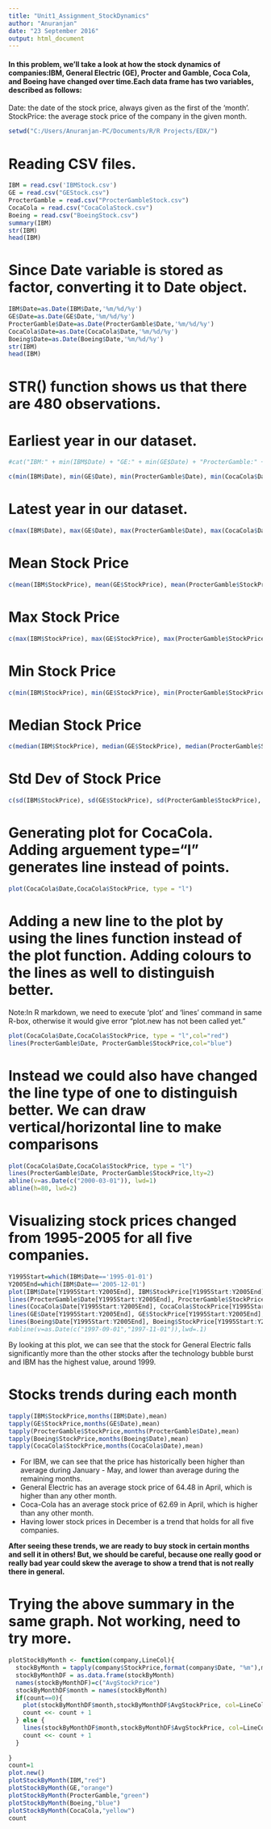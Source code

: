 ```yaml
---
title: "Unit1_Assignment_StockDynamics"
author: "Anuranjan"
date: "23 September 2016"
output: html_document
---
```

  
#### In this problem, we'll take a look at how the stock dynamics of companies:IBM, General Electric (GE), Procter and Gamble, Coca Cola, and Boeing have changed over time.Each data frame has two variables, described as follows:  

Date: the date of the stock price, always given as the first of the 'month'.  
StockPrice: the average stock price of the company in the given month.  

```r
setwd("C:/Users/Anuranjan-PC/Documents/R/R Projects/EDX/")
```
# Reading CSV files.
```r

IBM = read.csv('IBMStock.csv')
GE = read.csv("GEStock.csv")
ProcterGamble = read.csv("ProcterGambleStock.csv")
CocaCola = read.csv("CocaColaStock.csv")
Boeing = read.csv("BoeingStock.csv")
summary(IBM)
str(IBM)
head(IBM)
```
# Since Date variable is stored as factor, converting it to Date object.
```r
IBM$Date=as.Date(IBM$Date,'%m/%d/%y')
GE$Date=as.Date(GE$Date,'%m/%d/%y')
ProcterGamble$Date=as.Date(ProcterGamble$Date,'%m/%d/%y')
CocaCola$Date=as.Date(CocaCola$Date,'%m/%d/%y')
Boeing$Date=as.Date(Boeing$Date,'%m/%d/%y')
str(IBM)
head(IBM)
```
# STR() function shows us that there are 480 observations. 
# Earliest year in our dataset.
```r

#cat("IBM:" + min(IBM$Date) + "GE:" + min(GE$Date) + "ProcterGamble:" + min(ProcterGamble$Date) + "CocaCola" + min(CocaCola$Date) + #"Boeing:" + min(Boeing$Date) )

```
```r
c(min(IBM$Date), min(GE$Date), min(ProcterGamble$Date), min(CocaCola$Date) , min(Boeing$Date))
```
# Latest year in our dataset.
```r
c(max(IBM$Date), max(GE$Date), max(ProcterGamble$Date), max(CocaCola$Date) , max(Boeing$Date))
```
# Mean Stock Price
```r
c(mean(IBM$StockPrice), mean(GE$StockPrice), mean(ProcterGamble$StockPrice), mean(CocaCola$StockPrice) , mean(Boeing$StockPrice))
```
# Max Stock Price
```r
c(max(IBM$StockPrice), max(GE$StockPrice), max(ProcterGamble$StockPrice), max(CocaCola$StockPrice) , max(Boeing$StockPrice))
```
# Min Stock Price
```r
c(min(IBM$StockPrice), min(GE$StockPrice), min(ProcterGamble$StockPrice), min(CocaCola$StockPrice) , min(Boeing$StockPrice))
```
# Median Stock Price
```r
c(median(IBM$StockPrice), median(GE$StockPrice), median(ProcterGamble$StockPrice), median(CocaCola$StockPrice) , median(Boeing$StockPrice))
```
# Std Dev of Stock Price
```r
c(sd(IBM$StockPrice), sd(GE$StockPrice), sd(ProcterGamble$StockPrice), sd(CocaCola$StockPrice) , sd(Boeing$StockPrice))
```
# Generating plot for CocaCola. Adding arguement type="l" generates line instead of points.
```r
plot(CocaCola$Date,CocaCola$StockPrice, type = "l")
```

# Adding a new line to the plot by using the lines function instead of the plot function. Adding colours to the lines as well to distinguish better.
Note:In R markdown, we need to execute 'plot' and 'lines' command in same R-box, otherwise it would give error "plot.new has not been called yet."
```r
plot(CocaCola$Date,CocaCola$StockPrice, type = "l",col="red")
lines(ProcterGamble$Date, ProcterGamble$StockPrice,col="blue")

```

# Instead we could also have changed the line type of one to  distinguish better. We can draw vertical/horizontal line to make comparisons

```r
plot(CocaCola$Date,CocaCola$StockPrice, type = "l")
lines(ProcterGamble$Date, ProcterGamble$StockPrice,lty=2)
abline(v=as.Date(c("2000-03-01")), lwd=1)
abline(h=80, lwd=2)
```

#  Visualizing stock prices changed from 1995-2005 for all five companies. 
```r
Y1995Start=which(IBM$Date=='1995-01-01')
Y2005End=which(IBM$Date=='2005-12-01')
plot(IBM$Date[Y1995Start:Y2005End], IBM$StockPrice[Y1995Start:Y2005End], type="l", col="red", ylim=c(0,210))
lines(ProcterGamble$Date[Y1995Start:Y2005End], ProcterGamble$StockPrice[Y1995Start:Y2005End], col="green" )
lines(CocaCola$Date[Y1995Start:Y2005End], CocaCola$StockPrice[Y1995Start:Y2005End] , col="orange")
lines(GE$Date[Y1995Start:Y2005End], GE$StockPrice[Y1995Start:Y2005End], col="blue")
lines(Boeing$Date[Y1995Start:Y2005End], Boeing$StockPrice[Y1995Start:Y2005End], col="violet")
#abline(v=as.Date(c("1997-09-01","1997-11-01")),lwd=.1)
```
By looking at this plot, we can see that the stock for General Electric falls significantly more than the other stocks after the technology bubble burst and  IBM has the highest value, around 1999.
  
# Stocks trends during each month
```r
tapply(IBM$StockPrice,months(IBM$Date),mean)
tapply(GE$StockPrice,months(GE$Date),mean)
tapply(ProcterGamble$StockPrice,months(ProcterGamble$Date),mean)
tapply(Boeing$StockPrice,months(Boeing$Date),mean)
tapply(CocaCola$StockPrice,months(CocaCola$Date),mean)
```
*
For IBM, we can see that the price has historically been higher than average during January - May, and lower than average during the remaining months.  
*
General Electric has an average stock price of 64.48 in April, which is higher than any other month.  
*
Coca-Cola has an average stock price of 62.69 in April, which is higher than any other month. 
*
Having lower stock prices in December is a trend that holds for all five companies.  

**After seeing these trends, we are ready to buy stock in certain months and sell it in others! But, we should be careful, because one really good or really bad year could skew the average to show a trend that is not really there in general.**
 

# Trying the above summary in the same graph. Not working, need to try more.
```r
plotStockByMonth <- function(company,LineCol){
  stockByMonth = tapply(company$StockPrice,format(company$Date, "%m"),mean)
  stockByMonthDF = as.data.frame(stockByMonth)
  names(stockByMonthDF)=c("AvgStockPrice")
  stockByMonthDF$month = names(stockByMonth)
  if(count==0){
    plot(stockByMonthDF$month,stockByMonthDF$AvgStockPrice, col=LineCol,type = "l")
    count <<- count + 1
  } else {
    lines(stockByMonthDF$month,stockByMonthDF$AvgStockPrice, col=LineCol)
    count <<- count + 1
  }
  
}
count=1
plot.new()
plotStockByMonth(IBM,"red")
plotStockByMonth(GE,"orange")
plotStockByMonth(ProcterGamble,"green")
plotStockByMonth(Boeing,"blue")
plotStockByMonth(CocaCola,"yellow")
count
```

